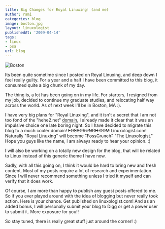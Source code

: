 ```yaml
---
title: Big Changes for Royal Linuxing! (and me)
author: rami
categories: blog
image: boston.jpg
layout: linuxologist
publishedAt: '2009-04-14'
tags:
- linux
- psa
url: blog
---
```


![Boston](/assets/images/content/blog/boston.jpg)

Its been quite sometime since I posted on Royal Linuxing, and deep down I feel really guilty. For a year and a half I have been committed to this blog, it consumed quite a big chunk of my day.

The thing is, a lot has been going on in my life. For starters, I resigned from my job, decided to continue my graduate studies, and relocating half way across the world. As of next week I'll be in Boston, MA :).

I have very big plans for "Royal Linuxing", and it isn't a secret that I am not too fond of the "hehe2.net" [domain](/blog/change-we-can-understand), I already made it clear that it was an impulsive choice one late boring night. So I have decided to migrate this blog to a much cooler domain! <s>FOSSCRUNCH.COM</s> Linuxologist.com! Naturally "Royal Linuxing" will become <s>"FossCrunch"</s> "The Linuxologist." Hope you guys like the name, I am always ready to hear your opinion. :)


I will also be working on a totally new design for the blog, that will be related to Linux instead of this generic theme I have now.

Sadly, with all this going on, I think it would be hard to bring new and fresh content. Most of my posts require a lot of research and experimentation. Since I will never recommend something unless I tried it myself and can verify that it does work.

Of course, I am more than happy to publish any guest posts offered to me. So if you ever played around with the idea of blogging but never really took action. Here is your chance. Get published on linuxologist.com! And as an added bonus, I will personally submit your blog to Digg or get a power user to submit it. More exposure for you!!

So stay tuned, there is really great stuff just around the corner! :)
